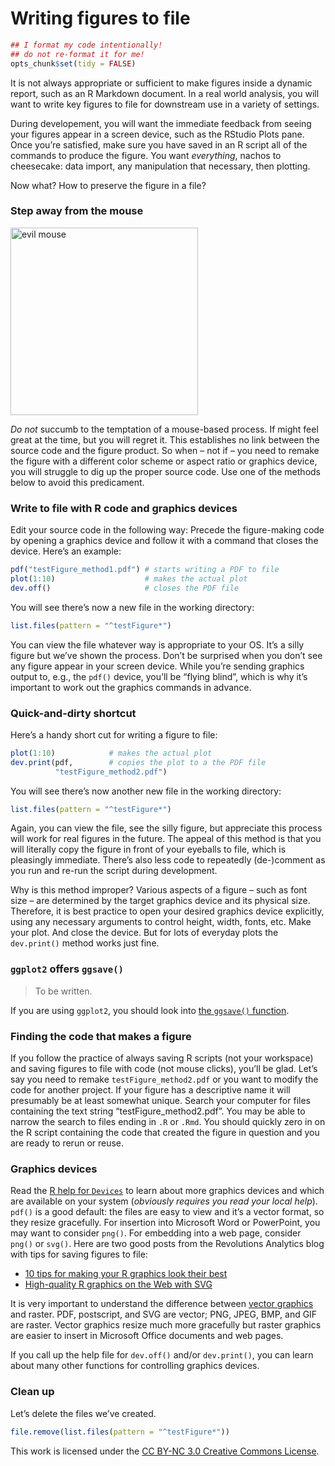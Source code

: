 Writing figures to file
========================================================

```r
## I format my code intentionally!
## do not re-format it for me!
opts_chunk$set(tidy = FALSE)
```

It is not always appropriate or sufficient to make figures inside a dynamic report, such as an R Markdown document. In a real world analysis, you will want to write key figures to file for downstream use in a variety of settings.

During developement, you will want the immediate feedback from seeing your figures appear in a screen device, such as the RStudio Plots pane. Once you're satisfied, make sure you have saved in an R script all of the commands to produce the figure. You want *everything*, nachos to cheesecake: data import, any manipulation that necessary, then plotting.

Now what? How to preserve the figure in a file?

### Step away from the mouse

<img src="http://www.stat.ubc.ca/~jenny/notOcto/STAT545A/examples/gapminder/figs/evilMouse.jpg" alt="evil mouse" style="width: 300px;"/>

_Do not_ succumb to the temptation of a mouse-based process. If might feel great at the time, but you will regret it. This establishes no link between the source code and the figure product. So when -- not if -- you need to remake the figure with a different color scheme or aspect ratio or graphics device, you will struggle to dig up the proper source code. Use one of the methods below to avoid this predicament.

### Write to file with R code and graphics devices

Edit your source code in the following way: Precede the figure-making code by opening a graphics device and follow it with a command that closes the device. Here's an example:

```r
pdf("testFigure_method1.pdf") # starts writing a PDF to file
plot(1:10)                    # makes the actual plot
dev.off()                     # closes the PDF file
```

You will see there's now a new file in the working directory:

```r
list.files(pattern = "^testFigure*")
```

You can view the file whatever way is appropriate to your OS. It's a silly figure but we've shown the process. Don't be surprised when you don't see any figure appear in your screen device. While you're sending graphics output to, e.g., the `pdf()` device, you'll be "flying blind", which is why it's important to work out the graphics commands in advance.

### Quick-and-dirty shortcut

Here's a handy short cut for writing a figure to file:

```r
plot(1:10)            # makes the actual plot
dev.print(pdf,        # copies the plot to a the PDF file
          "testFigure_method2.pdf")             
```

You will see there's now another new file in the working directory:

```r
list.files(pattern = "^testFigure*")
```

Again, you can view the file, see the silly figure, but appreciate this process will work for real figures in the future. The appeal of this method is that you will literally copy the figure in front of your eyeballs to file, which is pleasingly immediate. There's also less code to repeatedly (de-)comment as you run and re-run the script during development.

Why is this method improper? Various aspects of a figure -- such as font size -- are determined by the target graphics device and its physical size. Therefore, it is best practice to open your desired graphics device explicitly, using any necessary arguments to control height, width, fonts, etc. Make your plot. And close the device. But for lots of everyday plots the `dev.print()` method works just fine.

### `ggplot2` offers `ggsave()`

> To be written.

If you are using `ggplot2`, you should look into [the `ggsave()` function](http://docs.ggplot2.org/current/ggsave.html).

### Finding the code that makes a figure

If you follow the practice of always saving R scripts (not your workspace) and saving figures to file with code (not mouse clicks), you'll be glad. Let's say you need to remake `testFigure_method2.pdf` or you want to modify the code for another project. If your figure has a descriptive name it will presumably be at least somewhat unique. Search your computer for files containing the text string "testFigure_method2.pdf". You may be able to narrow the search to files ending in `.R` or `.Rmd`. You should quickly zero in on the R script containing the code that created the figure in question and you are ready to rerun or reuse.

### Graphics devices

Read the [R help for `Devices`](http://stat.ethz.ch/R-manual/R-patched/library/grDevices/html/Devices.html) to learn about more graphics devices and which are available on your system (*obviously requires you read your local help*). `pdf()` is a good default: the files are easy to view and it's a vector format, so they resize gracefully. For insertion into Microsoft Word or PowerPoint, you may want to consider `png()`. For embedding into a web page, consider `png()` or `svg()`. Here are two good posts from the Revolutions Analytics blog with tips for saving figures to file:

  * [10 tips for making your R graphics look their best](http://blog.revolutionanalytics.com/2009/01/10-tips-for-making-your-r-graphics-look-their-best.html) 
  * [High-quality R graphics on the Web with SVG](http://blog.revolutionanalytics.com/2011/07/r-svg-graphics.html)
  
It is very important to understand the difference between [vector graphics](http://en.wikipedia.org/wiki/Vector_graphics) and raster. PDF, postscript, and SVG are vector; PNG, JPEG, BMP, and GIF are raster. Vector graphics resize much more gracefully but raster graphics are easier to insert in Microsoft Office documents and web pages.

If you call up the help file for `dev.off()` and/or `dev.print()`, you can learn about many other functions for controlling graphics devices.

### Clean up

Let's delete the files we've created.

```r
file.remove(list.files(pattern = "^testFigure*"))
```

<div class="footer">
This work is licensed under the  <a href="http://creativecommons.org/licenses/by-nc/3.0/">CC BY-NC 3.0 Creative Commons License</a>.
</div>